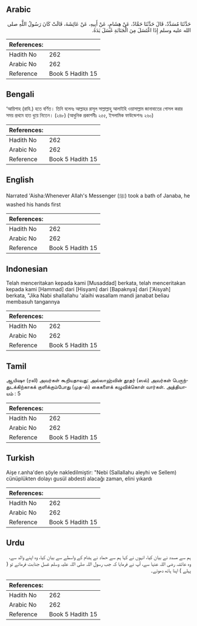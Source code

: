 ## Arabic


<div dir="rtl" lang="ar" style={{fontSize:'larger',backgroundColor:'#f8f9fa',padding:20}}>
حَدَّثَنَا مُسَدَّدٌ، قَالَ حَدَّثَنَا حَمَّادٌ، عَنْ هِشَامٍ، عَنْ أَبِيهِ، عَنْ عَائِشَةَ، قَالَتْ كَانَ رَسُولُ اللَّهِ صلى الله عليه وسلم إِذَا اغْتَسَلَ مِنَ الْجَنَابَةِ غَسَلَ يَدَهُ‏.‏
</div>
<div style={{backgroundColor:'#f8f9fa',padding:20, marginBottom: 10}}><table> <thead> <tr> <th>References:</th> <th></th> </tr> </thead> <tbody><tr><td>Hadith No</td><td>262</td></tr><tr><td>Arabic No</td><td>262</td></tr><tr><td>Reference</td><td>Book 5 Hadith 15</td></tr></tbody></table></div>

## Bengali


<div dir="ltr" lang="bn" style={{fontSize:'larger',backgroundColor:'#f8f9fa',padding:20}}>
‘আয়িশাহ (রাযি.) হতে বর্ণিত। তিনি বলেনঃ আল্লাহর রাসূল সাল্লাল্লাহু আলাইহি ওয়াসাল্লাম জানাবাতের গোসল করার সময় প্রথমে হাত ধুয়ে নিতেন। (২৪৮) (আধুনিক প্রকাশনীঃ ২৫৫, ইসলামিক ফাউন্ডেশনঃ ২৬০)
</div>
<div style={{backgroundColor:'#f8f9fa',padding:20, marginBottom: 10}}><table> <thead> <tr> <th>References:</th> <th></th> </tr> </thead> <tbody><tr><td>Hadith No</td><td>262</td></tr><tr><td>Arabic No</td><td>262</td></tr><tr><td>Reference</td><td>Book 5 Hadith 15</td></tr></tbody></table></div>

## English


<div dir="ltr" lang="en" style={{fontSize:'larger',backgroundColor:'#f8f9fa',padding:20}}>
Narrated 'Aisha:Whenever Allah's Messenger (ﷺ) took a bath of Janaba, he washed his hands first
</div>
<div style={{backgroundColor:'#f8f9fa',padding:20, marginBottom: 10}}><table> <thead> <tr> <th>References:</th> <th></th> </tr> </thead> <tbody><tr><td>Hadith No</td><td>262</td></tr><tr><td>Arabic No</td><td>262</td></tr><tr><td>Reference</td><td>Book 5 Hadith 15</td></tr></tbody></table></div>

## Indonesian


<div dir="ltr" lang="id" style={{fontSize:'larger',backgroundColor:'#f8f9fa',padding:20}}>
Telah menceritakan kepada kami [Musaddad] berkata, telah menceritakan kepada kami [Hammad] dari [Hisyam] dari [Bapaknya] dari ['Aisyah] berkata, "Jika Nabi shallallahu 'alaihi wasallam mandi janabat beliau membasuh tangannya
</div>
<div style={{backgroundColor:'#f8f9fa',padding:20, marginBottom: 10}}><table> <thead> <tr> <th>References:</th> <th></th> </tr> </thead> <tbody><tr><td>Hadith No</td><td>262</td></tr><tr><td>Arabic No</td><td>262</td></tr><tr><td>Reference</td><td>Book 5 Hadith 15</td></tr></tbody></table></div>

## Tamil


<div dir="ltr" lang="ta" style={{fontSize:'larger',backgroundColor:'#f8f9fa',padding:20}}>
ஆயிஷா (ரலி) அவர்கள் கூறியதாவது: அல்லாஹ்வின் தூதர் (ஸல்) அவர்கள் பெருந்துடக்கிற்காகக் குளிக்கும்போது (முத-ல்) கைகளைக் கழுவிக்கொள் வார்கள். அத்தியாயம் : 5
</div>
<div style={{backgroundColor:'#f8f9fa',padding:20, marginBottom: 10}}><table> <thead> <tr> <th>References:</th> <th></th> </tr> </thead> <tbody><tr><td>Hadith No</td><td>262</td></tr><tr><td>Arabic No</td><td>262</td></tr><tr><td>Reference</td><td>Book 5 Hadith 15</td></tr></tbody></table></div>

## Turkish


<div dir="ltr" lang="tr" style={{fontSize:'larger',backgroundColor:'#f8f9fa',padding:20}}>
Aişe r.anha'den şöyle nakledilmiştir: "Nebi (Sallallahu aleyhi ve Sellem) cünüplükten dolayı gusül abdesti alacağı zaman, elini yıkardı
</div>
<div style={{backgroundColor:'#f8f9fa',padding:20, marginBottom: 10}}><table> <thead> <tr> <th>References:</th> <th></th> </tr> </thead> <tbody><tr><td>Hadith No</td><td>262</td></tr><tr><td>Arabic No</td><td>262</td></tr><tr><td>Reference</td><td>Book 5 Hadith 15</td></tr></tbody></table></div>

## Urdu


<div dir="rtl" lang="ur" style={{fontSize:'larger',backgroundColor:'#f8f9fa',padding:20}}>
ہم سے مسدد نے بیان کیا، انہوں نے کہا ہم سے حماد نے ہشام کے واسطے سے بیان کیا، وہ اپنے والد سے، وہ عائشہ رضی اللہ عنہا سے، آپ نے فرمایا کہ جب رسول اللہ صلی اللہ علیہ وسلم غسل جنابت فرماتے تو ( پہلے ) اپنا ہاتھ دھوتے۔
</div>
<div style={{backgroundColor:'#f8f9fa',padding:20, marginBottom: 10}}><table> <thead> <tr> <th>References:</th> <th></th> </tr> </thead> <tbody><tr><td>Hadith No</td><td>262</td></tr><tr><td>Arabic No</td><td>262</td></tr><tr><td>Reference</td><td>Book 5 Hadith 15</td></tr></tbody></table></div>